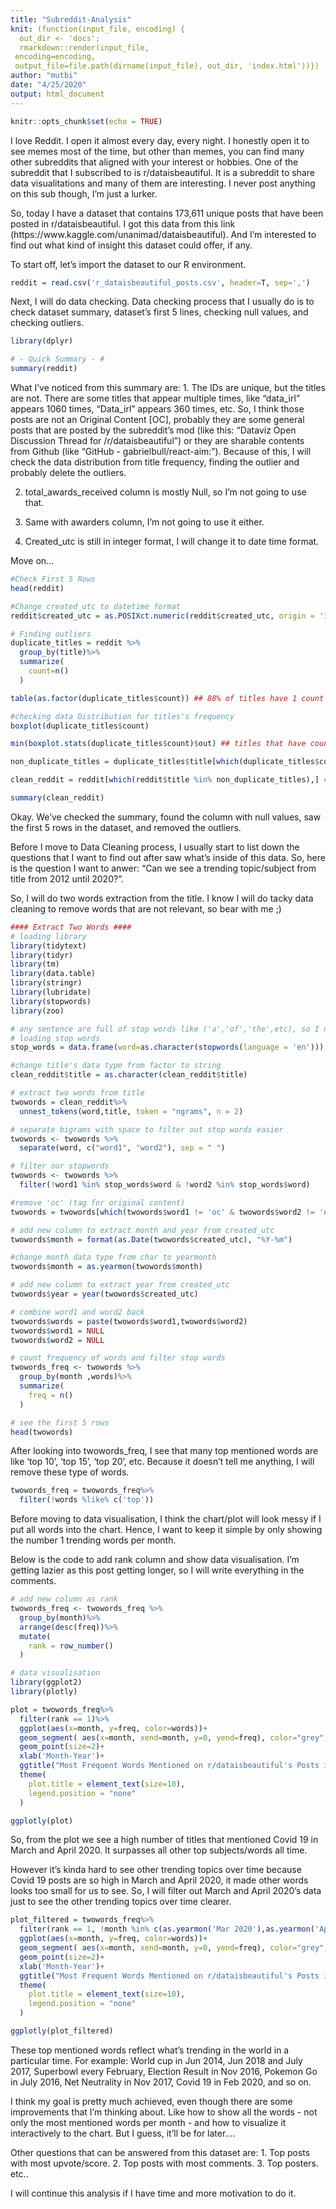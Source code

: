```yaml
---
title: "Subreddit-Analysis"
knit: (function(input_file, encoding) {
  out_dir <- 'docs';
  rmarkdown::render(input_file,
 encoding=encoding,
 output_file=file.path(dirname(input_file), out_dir, 'index.html'))})
author: "mutbi"
date: "4/25/2020"
output: html_document
---
```


```r
knitr::opts_chunk$set(echo = TRUE)
```

I love Reddit. I open it almost every day, every night. I honestly open it to see memes most of the time, but other than memes, you can find many other subreddits that aligned with your interest or hobbies. One of the subreddit that I subscribed to is r/dataisbeautiful. It is a subreddit to share data visualitations and many of them are interesting. I never post anything on this sub though, I'm just a lurker. 

So, today I have a dataset that contains 173,611 unique posts that have been posted in r/dataisbeautiful. I got this data from this link (https://www.kaggle.com/unanimad/dataisbeautiful). And I'm interested to find out what kind of insight this dataset could offer, if any. 

To start off, let's import the dataset to our R environment.

```r
reddit = read.csv('r_dataisbeautiful_posts.csv', header=T, sep=',')
```

Next, I will do data checking. Data checking process that I usually do is to check dataset summary, dataset's first 5 lines, checking null values, and checking outliers. 

```r
library(dplyr)

# - Quick Summary - #
summary(reddit)
```

What I've noticed from this summary are:
1. The IDs are unique, but the titles are not. 
There are some titles that appear multiple times, like "data_irl" appears 1060 times, "Data_irl" appears 360 times, etc. So, I think those posts are not an Original Content [OC], probably they are some general posts that are posted by the subreddit's mod (like this: "Dataviz Open Discussion Thread for /r/dataisbeautiful") or they are sharable contents from Github (like "GitHub - gabrielbull/react-aim:"). 
Because of this, I will check the data distribution from title frequency, finding the outlier and probably delete the outliers.

2. total_awards_received column is mostly Null, so I'm not going to use that. 

3. Same with awarders column, I'm not going to use it either. 

4. Created_utc is still in integer format, I will change it to date time format.

Move on...

```r
#Check First 5 Rows
head(reddit)

#Change created_utc to datetime format
reddit$created_utc = as.POSIXct.numeric(reddit$created_utc, origin = '1970-01-01 00:00:00')

# Finding outliers
duplicate_titles = reddit %>%
  group_by(title)%>%
  summarize(
    count=n()
  )

table(as.factor(duplicate_titles$count)) ## 88% of titles have 1 count

#checking data Distribution for titles's frequency
boxplot(duplicate_titles$count)

min(boxplot.stats(duplicate_titles$count)$out) ## titles that have count >=2 are outliers

non_duplicate_titles = duplicate_titles$title[which(duplicate_titles$count==1)] # filter the titles that are not duplicates

clean_reddit = reddit[which(reddit$title %in% non_duplicate_titles),] # clean dataset to only contains titles that have no duplicates

summary(clean_reddit)

```

Okay. We've checked the summary, found the column with null values, saw the first 5 rows in the dataset, and removed the outliers.

Before I move to Data Cleaning process, I usually start to list down the questions that I want to find out after saw what's inside of this data. So, here is the question I want to anwer:
"Can we see a trending topic/subject from title from 2012 until 2020?".

So, I will do two words extraction from the title. I know I will do tacky data cleaning to remove words that are not relevant, so bear with me ;) 

```r
#### Extract Two Words ####
# loading library 
library(tidytext)
library(tidyr)
library(tm)
library(data.table)
library(stringr)
library(lubridate)
library(stopwords)
library(zoo)

# any sentence are full of stop words like ('a','of','the',etc), so I need to remove them because they're noises
# loading stop words
stop_words = data.frame(word=as.character(stopwords(language = 'en')))

#change title's data type from factor to string
clean_reddit$title = as.character(clean_reddit$title) 

# extract two words from title
twowords = clean_reddit%>%
  unnest_tokens(word,title, token = "ngrams", n = 2)

# separate bigrams with space to filter out stop words easier
twowords <- twowords %>%
  separate(word, c("word1", "word2"), sep = " ")

# filter our stopwords
twowords <- twowords %>%
  filter(!word1 %in% stop_words$word & !word2 %in% stop_words$word)

#remove 'oc' (tag for original content)
twowords = twowords[which(twowords$word1 != 'oc' & twowords$word2 != 'oc' ),] 

# add new column to extract month and year from created_utc
twowords$month = format(as.Date(twowords$created_utc), "%Y-%m")

#change month data type from char to yearmonth
twowords$month = as.yearmon(twowords$month)

# add new column to extract year from created_utc
twowords$year = year(twowords$created_utc)

# combine word1 and word2 back
twowords$words = paste(twowords$word1,twowords$word2)
twowords$word1 = NULL
twowords$word2 = NULL

# count frequency of words and filter stop words
twowords_freq <- twowords %>%
  group_by(month ,words)%>%
  summarize(
    freq = n()
  )

# see the first 5 rows
head(twowords)

```

After looking into twowords_freq, I see that many top mentioned words are like 'top 10', 'top 15', 'top 20', etc. Because it doesn't tell me anything, I will remove these type of words. 

```r
twowords_freq = twowords_freq%>%
  filter(!words %like% c('top'))
```

Before moving to data visualisation, I think the chart/plot will look messy if I put all words into the chart. Hence, I want to keep it simple by only showing the number 1 trending words per month.

Below is the code to add rank column and show data visualisation. I'm getting lazier as this post getting longer, so I will write everything in the comments.

```r
# add new column as rank 
twowords_freq <- twowords_freq %>%
  group_by(month)%>%
  arrange(desc(freq))%>%
  mutate(
    rank = row_number()
  )

# data visualisation
library(ggplot2)
library(plotly)

plot = twowords_freq%>%
  filter(rank == 1)%>%
  ggplot(aes(x=month, y=freq, color=words))+
  geom_segment( aes(x=month, xend=month, y=0, yend=freq), color="grey", stat='identity') +
  geom_point(size=2)+
  xlab('Month-Year')+
  ggtitle("Most Frequent Words Mentioned on r/dataisbeautiful's Posts in 2012-2020")+
  theme(
    plot.title = element_text(size=10),
    legend.position = "none"
  )

ggplotly(plot)
```

So, from the plot we see a high number of titles that mentioned Covid 19 in March and April 2020. It surpasses all other top subjects/words all time. 

However it's kinda hard to see other trending topics over time because Covid 19 posts are so high in March and April 2020, it made other words looks too small for us to see. So, I will filter out March and April 2020's data just to see the other trending topics over time clearer. 

```r
plot_filtered = twowords_freq%>%
  filter(rank == 1, !month %in% c(as.yearmon('Mar 2020'),as.yearmon('Apr 2020')))%>%
  ggplot(aes(x=month, y=freq, color=words))+
  geom_segment( aes(x=month, xend=month, y=0, yend=freq), color="grey", stat='identity') +
  geom_point(size=2)+
  xlab('Month-Year')+
  ggtitle("Most Frequent Words Mentioned on r/dataisbeautiful's Posts in 2012-2020")+
  theme(
    plot.title = element_text(size=10),
    legend.position = "none"
  )

ggplotly(plot_filtered)
```

These top mentioned words reflect what's trending in the world in a particular time. 
For example: 
World cup in Jun 2014, 
Jun 2018 and July 2017, 
Superbowl every February, 
Election Result in Nov 2016, 
Pokemon Go in July 2016, 
Net Neutrality in Nov 2017, 
Covid 19 in Feb 2020, 
and so on.  

I think my goal is pretty much achieved, even though there are some improvements that I'm thinking about. Like how to show all the words - not only the most mentioned words per month - and how to visualize it interactively to the chart. But I guess, it'll be for later....

Other questions that can be answered from this dataset are:
1. Top posts with most upvote/score.
2. Top posts with most comments.
3. Top posters.
etc.. 

I will continue this analysis if I have time and more motivation to do it. 
